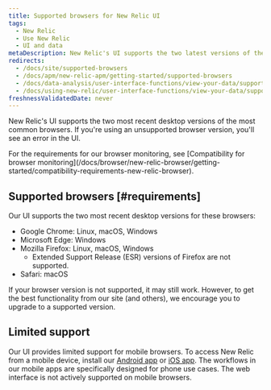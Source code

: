 ```yaml
---
title: Supported browsers for New Relic UI
tags:
  - New Relic 
  - Use New Relic 
  - UI and data
metaDescription: New Relic's UI supports the two latest versions of the most common browsers. This doc covers which specific versions and operating systems we support.
redirects:
  - /docs/site/supported-browsers
  - /docs/apm/new-relic-apm/getting-started/supported-browsers
  - /docs/data-analysis/user-interface-functions/view-your-data/supported-browsers-new-relics-ui
  - /docs/using-new-relic/user-interface-functions/view-your-data/supported-browsers-new-relics-ui
freshnessValidatedDate: never
---
```


New Relic's UI supports the two most recent desktop versions of the most common browsers. If you're using an unsupported browser version, you'll see an error in the UI.

<Callout variant="tip">
  For the requirements for our browser monitoring, see [Compatibility for browser monitoring](/docs/browser/new-relic-browser/getting-started/compatibility-requirements-new-relic-browser).
</Callout>

## Supported browsers [#requirements]

Our UI supports the two most recent desktop versions for these browsers:

* Google Chrome: Linux, macOS, Windows
* Microsoft Edge: Windows
* Mozilla Firefox: Linux, macOS, Windows
  * Extended Support Release (ESR) versions of Firefox are not supported.
* Safari: macOS

If your browser version is not supported, it may still work. However, to get the best functionality from our site (and others), we encourage you to upgrade to a supported version.

## Limited support

Our UI provides limited support for mobile browsers. To access New Relic from a mobile device, install our [Android app](/docs/mobile-apps/new-relic-android-app/features/new-relic-android-app) or [iOS app](/docs/mobile-apps/new-relic-ios-app/features/new-relic-ios-app). The workflows in our mobile apps are specifically designed for phone use cases. The web interface is not actively supported on mobile browsers.
